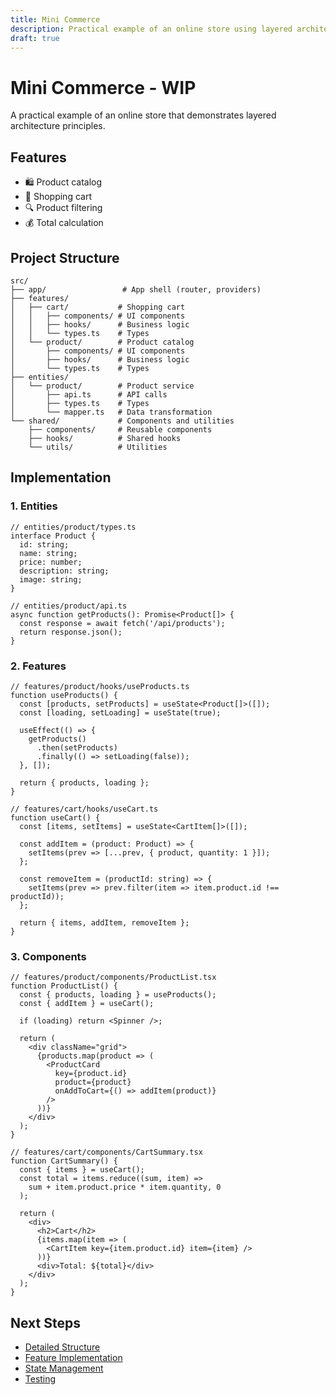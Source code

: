 ```yaml
---
title: Mini Commerce
description: Practical example of an online store using layered architecture
draft: true
---
```


# Mini Commerce - WIP

A practical example of an online store that demonstrates layered architecture principles.

## Features

- 🛍️ Product catalog
- 🛒 Shopping cart
- 🔍 Product filtering
- 💰 Total calculation

## Project Structure

```
src/
├── app/                 # App shell (router, providers)
├── features/
│   ├── cart/           # Shopping cart
│   │   ├── components/ # UI components
│   │   ├── hooks/      # Business logic
│   │   └── types.ts    # Types
│   └── product/        # Product catalog
│       ├── components/ # UI components
│       ├── hooks/      # Business logic
│       └── types.ts    # Types
├── entities/
│   └── product/        # Product service
│       ├── api.ts      # API calls
│       ├── types.ts    # Types
│       └── mapper.ts   # Data transformation
└── shared/             # Components and utilities
    ├── components/     # Reusable components
    ├── hooks/          # Shared hooks
    └── utils/          # Utilities
```

## Implementation

### 1. Entities

```tsx
// entities/product/types.ts
interface Product {
  id: string;
  name: string;
  price: number;
  description: string;
  image: string;
}

// entities/product/api.ts
async function getProducts(): Promise<Product[]> {
  const response = await fetch('/api/products');
  return response.json();
}
```

### 2. Features

```tsx
// features/product/hooks/useProducts.ts
function useProducts() {
  const [products, setProducts] = useState<Product[]>([]);
  const [loading, setLoading] = useState(true);

  useEffect(() => {
    getProducts()
      .then(setProducts)
      .finally(() => setLoading(false));
  }, []);

  return { products, loading };
}

// features/cart/hooks/useCart.ts
function useCart() {
  const [items, setItems] = useState<CartItem[]>([]);

  const addItem = (product: Product) => {
    setItems(prev => [...prev, { product, quantity: 1 }]);
  };

  const removeItem = (productId: string) => {
    setItems(prev => prev.filter(item => item.product.id !== productId));
  };

  return { items, addItem, removeItem };
}
```

### 3. Components

```tsx
// features/product/components/ProductList.tsx
function ProductList() {
  const { products, loading } = useProducts();
  const { addItem } = useCart();

  if (loading) return <Spinner />;

  return (
    <div className="grid">
      {products.map(product => (
        <ProductCard
          key={product.id}
          product={product}
          onAddToCart={() => addItem(product)}
        />
      ))}
    </div>
  );
}

// features/cart/components/CartSummary.tsx
function CartSummary() {
  const { items } = useCart();
  const total = items.reduce((sum, item) => 
    sum + item.product.price * item.quantity, 0
  );

  return (
    <div>
      <h2>Cart</h2>
      {items.map(item => (
        <CartItem key={item.product.id} item={item} />
      ))}
      <div>Total: ${total}</div>
    </div>
  );
}
```

## Next Steps

- [Detailed Structure](/guides/examples/mini-commerce/structure)
- [Feature Implementation](/guides/examples/mini-commerce/features)
- [State Management](/guides/examples/mini-commerce/state)
- [Testing](/guides/examples/mini-commerce/testing) 